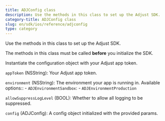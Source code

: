 ```yaml
---
title: ADJConfig class
description: Use the methods in this class to set up the Adjust SDK.
category-title: ADJConfig class
slug: en/sdk/ios/reference/adjconfig
type: category
---
```


Use the methods in this class to set up the Adjust SDK.


<Callout type="important">

The methods in this class must be called **before** you initialize the SDK.

</Callout>

<Function name="Constructor">

Instantiate the configuration object with your Adjust app token.

<slot slot="signature">


<ConstructorSig />

</slot>

<slot slot="snippet">


<Constructor />

</slot>

<slot slot="parameters">

`appToken` (NSString): Your Adjust app token.

`environment` (NSString): The environment your app is running in. Available options:: - `ADJEnvironmentSandbox`: - `ADJEnvironmentProduction`

`allowSuppressLogLevel` (BOOL): Whether to allow all logging to be suppressed.

</slot>

<slot slot="returns">

`config` (ADJConfig): A config object initialized with the provided params.

</slot>

</Function>
